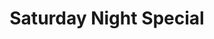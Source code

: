 ---
title: Saturday Night Special
image: SaturdayNightSpecial.png
description: Fast paced versus shooter with breakable environment.
link: https://cuber1.itch.io/saturday-night-special
---